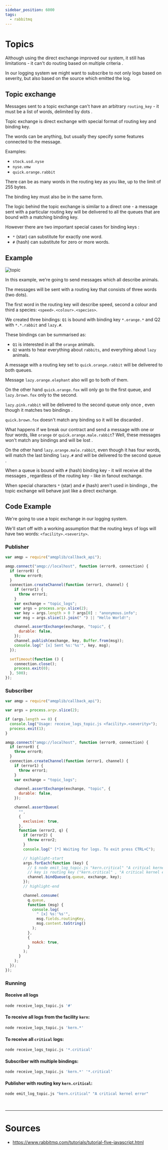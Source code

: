 ```yaml
---
sidebar_position: 6000
tags:
  - rabbitmq
---
```


# Topics

Although using the direct exchange improved our system, it still has limitations - it can't do routing based on <Color color="var(--secondary-font-color)"> multiple criteria </Color>.

In our logging system we might want to subscribe to not only logs based on severity, but also <Color color="var(--secondary-font-color)"> based on the source which emitted </Color> the log.

## Topic exchange

Messages sent to a topic exchange can't have an arbitrary `routing_key` - it <Color color="var(--secondary-font-color)"> must be a list of words, delimited by dots </Color>.

<Admonition type="info" title="//\\" icon="">

Topic exchange is direct exchange with special format of routing key and binding key.

</Admonition>

The words can be anything, but usually they specify some features connected to the message.

Examples:

- `stock.usd.nyse`
- `nyse.vmw`
- `quick.orange.rabbit`

<Admonition type="caution" title="caution">

There can be as many words in the routing key as you like, up to the limit of 255 bytes.

</Admonition>

<Admonition type="note" title="note">

The binding key must also be in the same form.

</Admonition>

The logic behind the topic exchange is similar to a direct one - a message sent with a particular routing key will be delivered to all the queues that are bound with a matching binding key.

However there are two important special cases for <Color color="var(--secondary-font-color)"> binding keys </Color>:

- `*` (star) can substitute for exactly one word.
- `#` (hash) can substitute for zero or more words.

## Example

![topic](../assets/topic.png)

In this example, we're going to send messages which all describe animals.

The messages will be sent with a routing key that consists of three words (two dots).

The first word in the routing key will describe speed, second a colour and third a species: `<speed>.<colour>.<species>`.

We created three bindings: `Q1` is bound with binding key `*.orange.*` and Q2 with `*.*.rabbit` and `lazy.#`.

These bindings can be summarised as:

- `Q1` is interested in all the `orange` animals.
- `Q2` wants to hear everything about `rabbits`, and everything about `lazy` animals.

A message with a <Color color="var(--secondary-font-color)"> routing key </Color> set to `quick.orange.rabbit` will be delivered to both queues.

Message `lazy.orange.elephant` also will go to both of them.

On the other hand `quick.orange.fox` will <Color color="var(--secondary-font-color)"> only </Color> go to the first queue, and `lazy.brown.fox` <Color color="var(--secondary-font-color)"> only </Color> to the second.

`lazy.pink.rabbit` will be delivered to the second queue <Color color="var(--primary-font-color)"> only once </Color>, even though <Color color="var(--secondary-font-color)"> it matches two bindings </Color>.

`quick.brown.fox` <Color color="var(--secondary-font-color)"> doesn't match any binding </Color> so it will be <Color color="var(--primary-font-color)"> discarded </Color>.

What happens if we break our contract and send a message with one or four words, like `orange` or `quick.orange.male.rabbit`? Well, these <Color color="var(--secondary-font-color)"> messages won't match any bindings </Color> and <Color color="var(--secondary-font-color)"> will be lost </Color>.

On the other hand `lazy.orange.male.rabbit`, even though it has four words, will <Color color="var(--secondary-font-color)"> match the last binding </Color> `lazy.#` and will be <Color color="var(--secondary-font-color)"> delivered to the second queue </Color>.

<Admonition type="note" title="note">

When a queue is bound with `#` (hash) binding key - it will <Color color="var(--secondary-font-color)"> receive all the messages </Color>, regardless of the routing key - like in fanout exchange.

</Admonition>

<Admonition type="note" title="note">

When special characters `*` (star) and `#` (hash) <Color color="var(--secondary-font-color)"> aren't used </Color> <Color color="var(--primary-font-color)"> in bindings </Color>, the topic exchange will behave just like a direct exchange.

</Admonition>

## Code Example

We're going to use a topic exchange in our logging system.

We'll start off with a working assumption that the routing keys of logs will have two words: `<facility>.<severity>`.

### Publisher

```javascript title=emit_log_topic.js showLineNumbers
var amqp = require("amqplib/callback_api");

amqp.connect("amqp://localhost", function (error0, connection) {
  if (error0) {
    throw error0;
  }
  connection.createChannel(function (error1, channel) {
    if (error1) {
      throw error1;
    }
    var exchange = "topic_logs";
    var args = process.argv.slice(2);
    var key = args.length > 0 ? args[0] : "anonymous.info";
    var msg = args.slice(1).join(" ") || "Hello World!";

    channel.assertExchange(exchange, "topic", {
      durable: false,
    });
    channel.publish(exchange, key, Buffer.from(msg));
    console.log(" [x] Sent %s:'%s'", key, msg);
  });

  setTimeout(function () {
    connection.close();
    process.exit(0);
  }, 500);
});
```

### Subscriber

```javascript title=receive_logs_topic.js showLineNumbers
var amqp = require("amqplib/callback_api");

var args = process.argv.slice(2);

if (args.length == 0) {
  console.log("Usage: receive_logs_topic.js <facility>.<severity>");
  process.exit(1);
}

amqp.connect("amqp://localhost", function (error0, connection) {
  if (error0) {
    throw error0;
  }
  connection.createChannel(function (error1, channel) {
    if (error1) {
      throw error1;
    }
    var exchange = "topic_logs";

    channel.assertExchange(exchange, "topic", {
      durable: false,
    });

    channel.assertQueue(
      "",
      {
        exclusive: true,
      },
      function (error2, q) {
        if (error2) {
          throw error2;
        }
        console.log(" [*] Waiting for logs. To exit press CTRL+C");

        // highlight-start
        args.forEach(function (key) {
          // $ node emit_log_topic.js "kern.critical" "A critical kernel error"
          // key is routing key ("kern.critical" , "A critical kernel error" )
          channel.bindQueue(q.queue, exchange, key);
        });
        // highlight-end

        channel.consume(
          q.queue,
          function (msg) {
            console.log(
              " [x] %s:'%s'",
              msg.fields.routingKey,
              msg.content.toString()
            );
          },
          {
            noAck: true,
          }
        );
      }
    );
  });
});
```

### Running

#### Receive all logs

```bash title=
node receive_logs_topic.js '#'
```

#### To receive all logs from the facility `kern`:

```bash title=
node receive_logs_topic.js 'kern.*'
```

#### To receive all `critical` logs:

```bash title=
node receive_logs_topic.js '*.critical'
```

#### Subscriber with multiple bindings:

```bash title=
node receive_logs_topic.js 'kern.*' '*.critical'
```

#### Publisher with routing key `kern.critical`:

```bash title=
node emit_log_topic.js "kern.critical" "A critical kernel error"
```

<br />

---

# Sources

- https://www.rabbitmq.com/tutorials/tutorial-five-javascript.html
